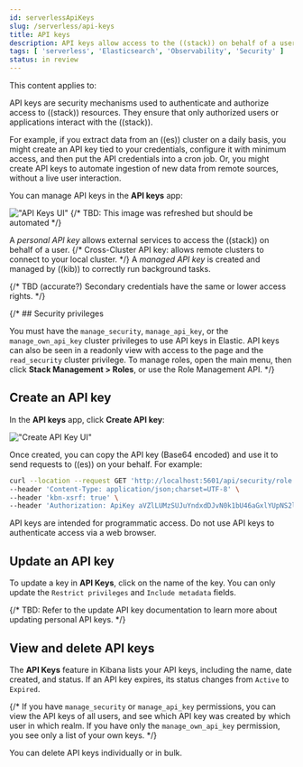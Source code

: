 ```yaml
---
id: serverlessApiKeys
slug: /serverless/api-keys
title: API keys
description: API keys allow access to the ((stack)) on behalf of a user.
tags: [ 'serverless', 'Elasticsearch', 'Observability', 'Security' ]
status: in review
---
```



<InReview />

This content applies to: <DocBadge template="elasticsearch" /> <DocBadge template="observability" /> <DocBadge template="security" /> 

<div id="api-keys"></div>

API keys are security mechanisms used to authenticate and authorize access to ((stack)) resources.
They ensure that only authorized users or applications interact with the ((stack)).

For example, if you extract data from an ((es)) cluster on a daily basis, you might create an API key tied to your credentials, configure it with minimum access, and then put the API credentials into a cron job.
Or, you might create API keys to automate ingestion of new data from remote sources, without a live user interaction.

You can manage API keys in the **API keys** app:

!["API Keys UI"](images/api-keys.png)
{/* TBD: This image was refreshed but should be automated */}

A _personal API key_ allows external services to access the ((stack)) on behalf of a user.
{/* Cross-Cluster API key: allows remote clusters to connect to your local cluster. */}
A _managed API key_ is created and managed by ((kib)) to correctly run background tasks.

{/* TBD (accurate?) Secondary credentials have the same or lower access rights. */}

<div id="api-keys-security-privileges"></div>

{/* ## Security privileges

You must have the `manage_security`, `manage_api_key`, or the `manage_own_api_key` 
cluster privileges to use API keys in Elastic.  API keys can also be seen in a readonly view with access to the page and the `read_security` cluster privilege. To manage roles, open the main menu, then click 
**Stack Management > Roles**, or use the <DocLink id="enKibanaRoleManagementApi">Role Management API</DocLink>.  */}

<div id="create-api-key"></div>

## Create an API key

In the **API keys** app, click **Create API key**:

!["Create API Key UI"](images/create-personal-api-key.png)

Once created, you can copy the API key (Base64 encoded) and use it to send requests to ((es)) on your behalf. For example:

```bash
curl --location --request GET 'http://localhost:5601/api/security/role' \
--header 'Content-Type: application/json;charset=UTF-8' \
--header 'kbn-xsrf: true' \
--header 'Authorization: ApiKey aVZlLUMzSUJuYndxdDJvN0k1bU46aGxlYUpNS2lTa2FKeVZua1FnY1VEdw==' \
```

<DocCallOut title="Important" color="warning">

API keys are intended for programmatic access. Do not use API keys to authenticate access via a web browser.

</DocCallOut>

<div id="udpate-api-key"></div>

## Update an API key

To update a key in **API Keys**, click on the name of the key.
You can only update the `Restrict privileges` and `Include metadata` fields.

{/* TBD: Refer to the update API key documentation to learn more about updating personal API keys. */}

<div id="view-api-keys"></div>

## View and delete API keys

The **API Keys** feature in Kibana lists your API keys, including the name, date created, and status. If an API key expires, its status changes from `Active` to `Expired`.

{/* If you have `manage_security` or `manage_api_key` permissions,
you can view the API keys of all users, and see which API key was
created by which user in which realm.
If you have only the `manage_own_api_key` permission, you see only a list of your own keys. */}

You can delete API keys individually or in bulk.
